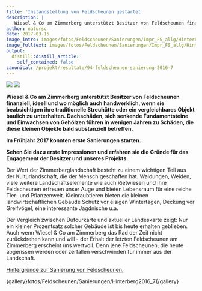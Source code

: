 ```yaml
---
title: 'Instandstellung von Feldscheunen gestartet'
description: |
  'Wiesel & Co am Zimmerberg unterstützt Besitzer von Feldscheunen finanziell, ideell und wo möglich auch handwerklich, wenn sie beabsichtigen ihre traditionelle Streuhütte oder ein vergleichbares Objekt baulich zu unterhalten. Dachschäden, sich senkende Fundamentsteine und Einwachsen von Gehölzen führen in wenigen Jahren zu Schäden, die diese kleinen Objekte bald substanziell betreffen. Im Frühjahr 2017 konnten erste Sanierungen starten. Sehen Sie dazu erste Impressionen und erfahren sie die Gründe für das Engagement der Besitzer und unseres Projekts. '
author: natursc
date: 2017-03-15
image_intro: images/fotos/Feldscheunen/Sanierungen/Impr_FS_allg/Hinterberg_Sanierung.jpg
image_fulltext: images/fotos/Feldscheunen/Sanierungen/Impr_FS_allg/Hinterberg_Sanierung_6.jpg
output:
  distill::distill_article:
    self_contained: false
canonical: /projekt/resultate/94-feldscheunen-sanierung-2016-7
---
```


![](images/fotos/Feldscheunen/Sanierungen/Impr_FS_allg/Hinterberg_Sanierung.jpg) <!--image_intro-->
![](images/fotos/Feldscheunen/Sanierungen/Impr_FS_allg/Hinterberg_Sanierung_6.jpg) <!--image_fulltext-->

**Wiesel & Co am Zimmerberg unterstützt Besitzer von Feldscheunen
finanziell, ideell und wo möglich auch handwerklich, wenn sie
beabsichtigen ihre traditionelle Streuhütte oder ein vergleichbares
Objekt baulich zu unterhalten. Dachschäden, sich senkende
Fundamentsteine und Einwachsen von Gehölzen führen in wenigen Jahren zu
Schäden, die diese kleinen Objekte bald substanziell betreffen.**

**Im Frühjahr 2017 konnten erste Sanierungen starten.**

**Sehen Sie dazu erste Impressionen und erfahren sie die Gründe für das
Engagement der Besitzer und unseres Projekts. **

Der Wert der Zimmerberglandschaft besteht zu einem wichtigen Teil aus
der Kulturlandschaft, die der Mensch geschaffen hat. Waldungen, Weiden,
viele weitere Landschaftselemente wie auch Rietwiesen und ihre
Feldscheunen erfreuen unser Auge und bieten Lebensraum für eine reiche
Tier- und Pflanzenwelt. Kleinraubtieren bieten die kleinen
landwirtschaftlichen Gebäude Schutz vor eisigen Wintertagen, Deckung vor
Greifvögel, eine interessante Jagdnische u.a. 

Der Vergleich zwischen Dufourkarte und aktueller Landeskarte zeigt: Nur
ein kleiner Prozentsatz solcher Gebäude ist bis heute erhalten
geblieben. Auch wenn Wiesel & Co am Zimmerberg das Rad der Zeit nicht
zurückdrehen kann und will - der Erhalt der letzten Feldscheunen am
Zimmerberg erscheint uns wertvoll. Denn jene Feldscheunen, die heute
abgerissen werden oder zerfallen verschwinden für immer aus der
Landschaft. 

[Hintergründe zur Sanierung von
Feldscheunen.](http://www.wieselundco.ch/projekt/massnahmen/62-wir-unterstuetzen-die-instanstellung-von-feldscheunen) 

{gallery}fotos/Feldscheunen/Sanierungen/Hinterberg2016\_7{/gallery}

<!--http://wieselundco.ch/projekt/resultate/94-feldscheunen-sanierung-2016-7-->
